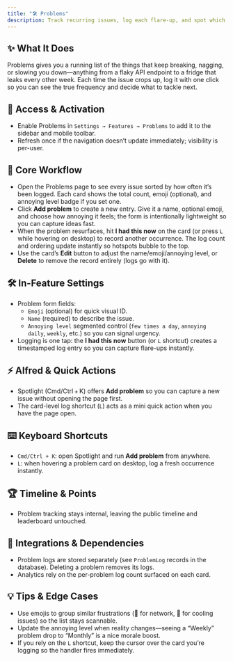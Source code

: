 ```yaml
---
title: "🛠️ Problems"
description: Track recurring issues, log each flare-up, and spot which annoyances deserve attention first
---
```


## ✨ What It Does

Problems gives you a running list of the things that keep breaking, nagging, or slowing you down—anything from a flaky API endpoint to a fridge that leaks every other week. Each time the issue crops up, log it with one click so you can see the true frequency and decide what to tackle next.

## 🚪 Access & Activation

- Enable Problems in `Settings → Features → Problems` to add it to the sidebar and mobile toolbar.
- Refresh once if the navigation doesn’t update immediately; visibility is per-user.

## 🧭 Core Workflow

- Open the Problems page to see every issue sorted by how often it’s been logged. Each card shows the total count, emoji (optional), and annoying level badge if you set one.
- Click **Add problem** to create a new entry. Give it a name, optional emoji, and choose how annoying it feels; the form is intentionally lightweight so you can capture ideas fast.
- When the problem resurfaces, hit **I had this now** on the card (or press `L` while hovering on desktop) to record another occurrence. The log count and ordering update instantly so hotspots bubble to the top.
- Use the card’s **Edit** button to adjust the name/emoji/annoying level, or **Delete** to remove the record entirely (logs go with it).

## 🛠️ In-Feature Settings

- Problem form fields:
  - `Emoji` (optional) for quick visual ID.
  - `Name` (required) to describe the issue.
  - `Annoying level` segmented control (`few times a day`, `annoying daily`, `weekly`, etc.) so you can signal urgency.
- Logging is one tap: the **I had this now** button (or `L` shortcut) creates a timestamped log entry so you can capture flare-ups instantly.

## ⚡ Alfred & Quick Actions

- Spotlight (Cmd/Ctrl + K) offers **Add problem** so you can capture a new issue without opening the page first.
- The card-level log shortcut (`L`) acts as a mini quick action when you have the page open.

## ⌨️ Keyboard Shortcuts

- `Cmd/Ctrl + K`: open Spotlight and run **Add problem** from anywhere.
- `L`: when hovering a problem card on desktop, log a fresh occurrence instantly.

## 🏆 Timeline & Points

- Problem tracking stays internal, leaving the public timeline and leaderboard untouched.

## 🔗 Integrations & Dependencies

- Problem logs are stored separately (see `ProblemLog` records in the database). Deleting a problem removes its logs.
- Analytics rely on the per-problem log count surfaced on each card.

## 💡 Tips & Edge Cases

- Use emojis to group similar frustrations (🛜 for network, 🧊 for cooling issues) so the list stays scannable.
- Update the annoying level when reality changes—seeing a “Weekly” problem drop to “Monthly” is a nice morale boost.
- If you rely on the `L` shortcut, keep the cursor over the card you’re logging so the handler fires immediately.
